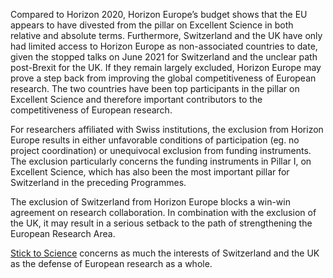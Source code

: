 Compared to Horizon 2020, Horizon Europe's budget shows that the EU appears to have divested from the pillar on Excellent Science in both relative and absolute terms.  Furthermore, Switzerland and the UK have only had limited access to Horizon Europe as non-associated countries to date, given the stopped talks on June 2021 for Switzerland and the unclear path post-Brexit for the UK. If they remain largely excluded, Horizon Europe may prove a step back from improving the global competitiveness of European research.  The two countries have been top participants in the pillar on Excellent Science and therefore important contributors to the competitiveness of European research.  

For researchers affiliated with Swiss institutions, the exclusion from Horizon Europe results in either unfavorable conditions of participation (eg. no project coordination) or unequivocal exclusion from funding instruments.  The exclusion particularly concerns the funding instruments in Pillar I, on Excellent Science, which has also been the most important pillar for Switzerland in the preceding Programmes.

The exclusion of Switzerland from Horizon Europe blocks a win-win agreement on research collaboration.  In combination with the exclusion of the UK, it may result in a serious setback to the path of strengthening the European Research Area.

[Stick to Science](https://stick-to-science.eu) concerns as much the interests of Switzerland and the UK as the defense of European research as a whole.